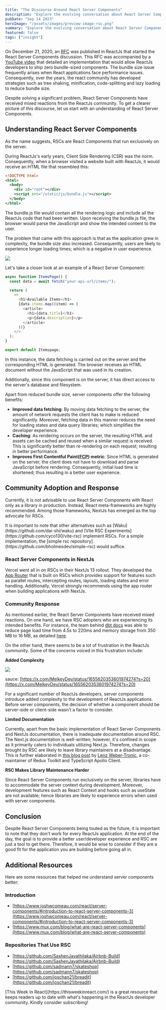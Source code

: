 ```yaml
---
title: "The Discourse Around React Server Components"
description: "Explore the evolving conversation about React Server Components"
pubDate: "Sep 14 2023"
heroImage: "/assets/images/preview-image-rsc.png"
summary: "Explore the evolving conversation about React Server Components"
featured: false
tags: ["insight"]
---
```



On December 21, 2020, an [RFC](https://github.com/reactjs/rfcs/pull/188) was published in ReactJs that started the React Server Components discussion. This RFC was accompanied by a [YouTube video](https://www.youtube.com/watch?v=TQQPAU21ZUw) that detailed an implementation that would allow ReactJs developers to ship zero bundle-sized components. The bundle size issue frequently arises when React applications face performance issues. Consequently, over the years, the react community has developed strategies such as tree shaking, minification, code-splitting and lazy loading to reduce bundle size.

Despite solving a significant problem, React Server Components have received mixed reactions from the ReactJs community. To get a clearer picture of this discourse, let us start with an understanding of React Server Components.

## Understanding React Server Components

As the name suggests, RSCs are React Components that run exclusively on the server.

During ReactJs's early years, Client Side Rendering (CSR) was the norm. Consequently, when a browser visited a website built with ReactJs, it would receive an HTML file that resembled this:

```xml
<!DOCTYPE html>
<html>
  <body>
    <div id="root"></div>
    <script src="/static/js/bundle.js"></script>
  </body>
</html>
```

The bundle.js file would contain all the rendering logic and include all the ReactJs code that had been written. Upon receiving the bundle.js file, the browser would parse the JavaScript and show the intended content to the user.

The problem that came with this approach is that as the application grew in complexity, the bundle size also increased. Consequently, users are likely to experience longer loading times; which is a negative in user experience.

![](https://cdn.hashnode.com/res/hashnode/image/upload/v1694293302575/273b0a2d-5600-45d8-a2c7-1ef51561eb60.jpeg)

Let's take a closer look at an example of a React Server Component:

```javascript
async function ItemsPage() {
  const data = await fetch("your-api-url/items/");

  return (
    <>
      <h1>Available Items</h1>
      {data.items.map((item) => (
        <article>
          <h1>{data.title}</h1>
          <p>{data.description}</p>
        </article>
      ))}
    </>
  );
}

export default Itemspage;
```

In this instance, the data fetching is carried out on the server and the corresponding HTML is generated. The browser receives an HTML document without the JavaScript that was used in its creation.

Additionally, since this component is on the server, it has direct access to the server's database and filesystem.

Apart from reduced bundle size, server components offer the following benefits:

- **Improved data fetching**: By moving data fetching to the server, the amount of network requests the client has to make is reduced significantly. Moreover, fetching data in this manner reduces the need for loading states and data query libraries; which simplifies the developer experience.
- **Caching**: As rendering occurs on the server, the resulting HTML and assets can be cached and reused when a similar request is received. This is significantly better than re-rendering on each request; resulting in better performance.
- **Improves First Contentful Paint(**[**FCP**](https://web.dev/fcp/)**) metric**: Since HTML is generated on the server, the client does not have to download and parse JavaScript before rendering. Consequently, initial load time is shortened; thus resulting in a better user experience.

## Community Adoption and Response

Currently, it is not advisable to use React Server Components with React only as a library in production. Instead, React meta-frameworks are highly recommended. Among those frameworks, NextJs has emerged as the top advocate for RSCs.

<Hint>
  It is important to note that other alternatives such as
  [Waku](https://github.com/dai-shi/waku) and [Vite RSC
  Experiments](https://github.com/cyco130/vite-rsc) implement RSCs. For a simple
  implementation, the [simple rsc
  repository](https://github.com/bholmesdev/simple-rsc) would suffice.
</Hint>

### React Server Components in NextJs

Vercel went all in on RSCs in their NextJs 13 rollout. They developed the [App Router](https://nextjs.org/docs/app) that is built on RSCs which provides support for features such as parallel routes, intercepting routes, layouts, loading states and error handling. Additionally, Vercel strongly recommends using the app router when building applications with NextJs.

### Community Response

As mentioned earlier, the React Server Components have received mixed reactions. On one hand, we have RSC adopters who are experiencing its intended benefits. For instance, the team behind [dbt docs](https://github.com/dbt-labs/dbt-docs) was able to reduce page load time from 4.5s to 220ms and memory storage from 350 MB to 16 MB, as detailed [here](https://dagster.io/blog/dbt-docs-on-react).

On the other hand, there seems to be a lot of frustration in the ReactJs community. Some of the concerns voiced in this frustration include:

**Added Complexity**

![](https://cdn.hashnode.com/res/hashnode/image/upload/v1694634293165/f30002c6-0a75-444d-9c25-daaff21b39f7.jpeg)

sauce: [https://x.com/MelkeyDev/status/1655620353601974274?s=20](https://x.com/MelkeyDev/status/1655620353601974274?s=20)

For a significant number of ReactJs developers, server components introduce added complexity to the development of ReactJs applications. Before server components, the decision of whether a component should be server-side or client-side wasn't a factor to consider.

**Limited Documentation**

Currently, apart from the basic implementation of React Server Components and NextJs documentation, there is inadequate documentation around RSC. The Next.js documentation is well-written; however, it's confined in scope as it primarily caters to individuals utilizing Next.js. Therefore, changes brought by RSC are likely to leave library maintainers at a disadvantage. This is further elaborated in [this blog post](https://phryneas.de/react-server-components-controversy) by [Lenz Weber-Tronic](https://phryneas.de/), a co-maintainer of Redux Toolkit and TypeScript Apollo Client.

**RSC Makes Library Maintenance Harder**

Since React Server Components run exclusively on the server, libraries have to accommodate the server context during development. Moreover, development features such as React Context and hooks such as useState are not available; hence libraries are likely to experience errors when used with server components.

## Conclusion

Despite React Server Components being touted as the future, it is important to note that they don't work for every ReactJs application. At the end of the day, the goal is to provide a better user/developer experience and RSC are just a tool to get there. Therefore, it would be wise to consider if they are a good fit for the application you are building before going all in.

## Additional Resources

Here are some resources that helped me understand server components better:

### Introduction

- [https://www.joshwcomeau.com/react/server-components/#introduction-to-react-server-components-3](https://www.joshwcomeau.com/react/server-components/#introduction-to-react-server-components-3)
- [https://www.mux.com/blog/what-are-react-server-components](https://www.mux.com/blog/what-are-react-server-components)

### Repositories That Use RSC

- [https://github.com/SashenJayathilaka/Airbnb-Build](https://github.com/SashenJayathilaka/Airbnb-Build)
- [https://github.com/sadmann7/skateshop](https://github.com/sadmann7/skateshop)
- [https://github.com/joschan21/breadit](https://github.com/joschan21/breadit)

<Hint>
    [This Week In React](https://thisweekinreact.com/) is a great resource that keeps readers up to date with what's happening in
      the ReactJs developer community. Kindly consider subscribing!

</Hint>
